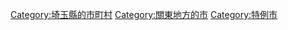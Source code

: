 {{Commons cat|Tokorozawa, Saitama}}
{{Catmore}}

{{DEFAULTSORT:Tokorozawa-shi}}
[[Category:埼玉縣的市町村|Category:埼玉縣的市町村]]
[[Category:關東地方的市|Category:關東地方的市]]
[[Category:特例市|Category:特例市]]